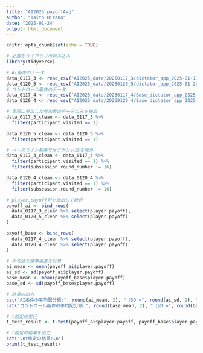 ```yaml
---
title: "AI2025_payoffAvg"
author: "Taito Hirano"
date: "2025-01-24"
output: html_document
---
```


```r
knitr::opts_chunk$set(echo = TRUE)
```


```r
# 必要なライブラリの読み込み
library(tidyverse)

# AI条件のデータ
data_0117_3 <- read_csv("AI2025_data/20250117_3/dictator_app_2025-01-17.csv")
data_0120_5 <- read_csv("AI2025_data/20250120_5/dictator_app_2025-01-20.csv")
# コントロール条件のデータ
data_0117_4 <- read_csv("AI2025_data/20250117_4/Base_dictator_app_2025-01-17.csv")
data_0120_4 <- read_csv("AI2025_data/20250120_4/Base_dictator_app_2025-01-20.csv")
```

```r
# 実際に参加した参加者のデータのみを抽出
data_0117_3_clean <- data_0117_3 %>%
  filter(participant.visited == 1)

data_0120_5_clean <- data_0120_5 %>%
  filter(participant.visited == 1)

# ベースライン条件ではラウンド16を除外
data_0117_4_clean <- data_0117_4 %>%
  filter(participant.visited == 1) %>%
  filter(subsession.round_number != 16)

data_0120_4_clean <- data_0120_4 %>%
  filter(participant.visited == 1) %>%
  filter(subsession.round_number != 16)
```

```r
# player.payoff列を抽出して統合
payoff_ai <- bind_rows(
  data_0117_3_clean %>% select(player.payoff),
  data_0120_5_clean %>% select(player.payoff)
)

payoff_base <- bind_rows(
  data_0117_4_clean %>% select(player.payoff),
  data_0120_4_clean %>% select(player.payoff)
)

# 平均値と標準偏差を計算
ai_mean <- mean(payoff_ai$player.payoff)
ai_sd <- sd(payoff_ai$player.payoff)
base_mean <- mean(payoff_base$player.payoff)
base_sd <- sd(payoff_base$player.payoff)

# 結果の出力
cat("AI条件の平均配分額:", round(ai_mean, 2), "（SD =", round(ai_sd, 2), "）\n")
cat("コントロール条件の平均配分額:", round(base_mean, 2), "（SD =", round(base_sd, 2), "）\n")

# t検定の実行
t_test_result <- t.test(payoff_ai$player.payoff, payoff_base$player.payoff)

# t検定の結果を出力
cat("\nt検定の結果:\n")
print(t_test_result)
```
